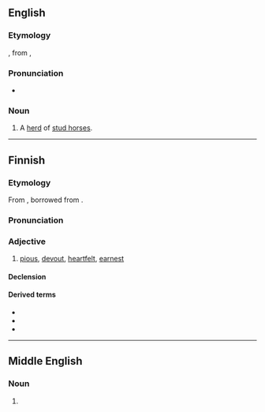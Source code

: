 ==English==

===Etymology===
{{etyl|enm|en}} {{m|enm|haras||herd of stud horses, enclosure for a herd of stud horses}}, from {{etyl|fro|en}} {{m|fro|haras}}, {{m|fro|haraz}}

===Pronunciation===
* {{IPA|en|/ˈhæɹəs/}}

===Noun===
{{en-noun|es}}
# A [[herd]] of [[stud horse]]s.

----

==Finnish==

===Etymology===
{{PIE root|fi|kret}}
From {{inh|fi|fiu-fin-pro|*hardas}}, borrowed from {{der|fi|gem-pro|*harduz}}.

===Pronunciation===
{{fi-p}}

===Adjective===
{{fi-adj|harta|ampi|in}}

# [[pious]], [[devout]], [[heartfelt]], [[earnest]]

====Declension====
{{fi-decl-vieras|pos=adj|ha|rr|rt|a|a}}

====Derived terms====
* {{l|fi|harrastaa}}
* {{l|fi|hartaasti}}
* {{l|fi|hartaus}}

----

==Middle English==

===Noun===
{{head|enm|noun}}

# {{alt form|enm|haras||stud farm; herd of studs}}